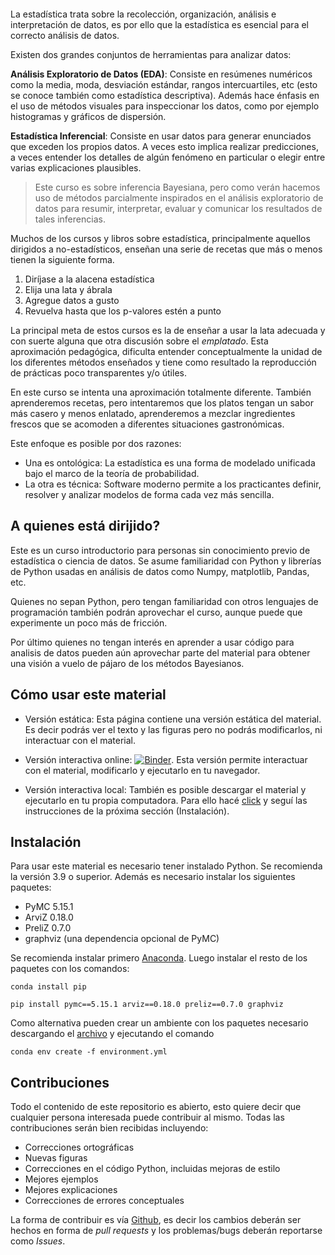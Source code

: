 #  ‎ {.unnumbered .unlisted}

La estadística trata sobre la recolección, organización, análisis e interpretación de datos, es por ello que la estadística es esencial para el correcto análisis de datos. 

Existen dos grandes conjuntos de herramientas para analizar datos:

**Análisis Exploratorio de Datos (EDA)**: Consiste en resúmenes numéricos como la media, moda, desviación estándar, rangos intercuartiles, etc (esto se conoce también como estadística descriptiva). Además hace énfasis en el uso de métodos visuales para inspeccionar los datos, como por ejemplo histogramas y gráficos de dispersión.

**Estadística Inferencial**: Consiste en usar datos para generar enunciados que exceden los propios datos. A veces esto implica realizar predicciones, a veces entender los detalles de algún fenómeno en particular o elegir entre varias explicaciones plausibles.

> Este curso es sobre inferencia Bayesiana, pero como verán hacemos uso de métodos parcialmente inspirados en el análisis exploratorio de datos para resumir, interpretar, evaluar y comunicar los resultados de tales inferencias.

Muchos de los cursos y libros sobre estadística, principalmente aquellos dirigidos a no-estadísticos, enseñan una serie de recetas que más o menos tienen la siguiente forma. 

1. Diríjase a la alacena estadística
2. Elija una lata y ábrala
3. Agregue datos a gusto
4. Revuelva hasta que los p-valores estén a punto

La principal meta de estos cursos es la de enseñar a usar la lata adecuada y con suerte alguna que otra discusión sobre el _emplatado_. Esta aproximación pedagógica, dificulta entender conceptualmente la unidad de los diferentes métodos enseñados y tiene como resultado la reproducción de prácticas poco transparentes y/o útiles. 

En este curso se intenta una aproximación totalmente diferente. También aprenderemos recetas, pero intentaremos que los platos tengan un sabor más casero y menos enlatado, aprenderemos a mezclar ingredientes frescos que se acomoden a diferentes situaciones gastronómicas.

Este enfoque es posible por dos razones:

* Una es ontológica: La estadística es una forma de modelado unificada bajo el marco de la teoría de probabilidad.
* La otra es técnica: Software moderno permite a los practicantes definir, resolver y analizar modelos de forma cada vez más sencilla.

## A quienes está dirijido?

Este es un curso introductorio para personas sin conocimiento previo de estadística o ciencia de datos. Se asume familiaridad con Python y librerías de Python usadas en análisis de datos como Numpy, matplotlib, Pandas, etc.

Quienes no sepan Python, pero tengan familiaridad con otros lenguajes de programación también podrán aprovechar el curso, aunque puede que experimente un poco más de fricción.

Por último quienes no tengan interés en aprender a usar código para analisis de datos pueden aún aprovechar parte del material para obtener una visión a vuelo de pájaro de los métodos Bayesianos.

## Cómo usar este material

* Versión estática: Esta página contiene una versión estática del material. Es decir podrás ver el texto y las figuras pero no podrás modificarlos, ni interactuar con el material.

* Versión interactiva online: [![Binder](https://mybinder.org/badge_logo.svg)](https://mybinder.org/v2/gh/Grupo-de-modelado-probabilista/Modelado_Bayesiano/main). Esta versión permite interactuar con el material, modificarlo y ejecutarlo en tu navegador.

* Versión interactiva local: También es posible descargar el material y ejecutarlo en tu propia computadora. Para ello hacé [click](https://github.com/Grupo-de-modelado-probabilista/Modelado_Bayesiano/archive/main.zip) y seguí las instrucciones de la próxima sección (Instalación).


## Instalación
Para usar este material es necesario tener instalado Python. Se recomienda la versión 3.9 o superior. Además es necesario instalar los siguientes paquetes:

* PyMC 5.15.1
* ArviZ 0.18.0
* PreliZ 0.7.0
* graphviz (una dependencia opcional de PyMC)

Se recomienda instalar primero [Anaconda](https://www.continuum.io/downloads). Luego instalar el resto de los paquetes con los comandos:

`conda install pip`

`pip install pymc==5.15.1 arviz==0.18.0 preliz==0.7.0 graphviz`

Como alternativa pueden crear un ambiente con los paquetes necesario descargando el [archivo](environment.yml) y ejecutando el comando

`conda env create -f environment.yml`

## Contribuciones
Todo el contenido de este repositorio es abierto, esto quiere decir que cualquier persona interesada puede contribuir al mismo. Todas las contribuciones serán bien recibidas incluyendo:

* Correcciones ortográficas
* Nuevas figuras
* Correcciones en el código Python, incluidas mejoras de estilo
* Mejores ejemplos
* Mejores explicaciones 
* Correcciones de errores conceptuales

La forma de contribuir es vía [Github](https://github.com/Grupo-de-modelado-probabilista/Modelado_Bayesiano), es decir los cambios deberán ser hechos en forma de _pull requests_ y los problemas/bugs deberán reportarse como _Issues_.
